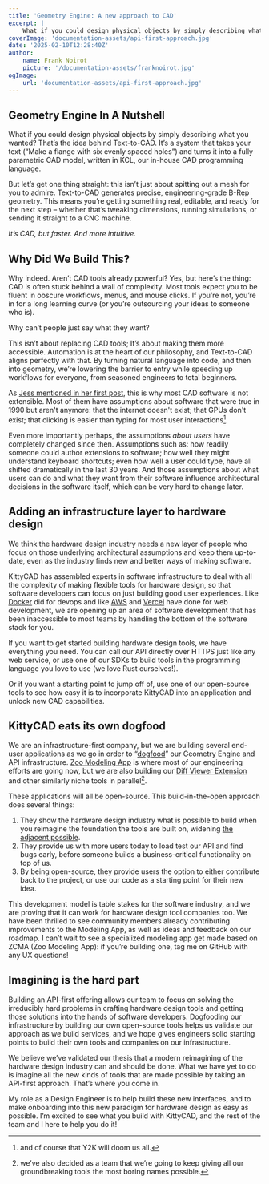 ```yaml
---
title: 'Geometry Engine: A new approach to CAD'
excerpt: |
    What if you could design physical objects by simply describing what you wanted? That’s the idea behind Text-to-CAD. It’s a system that takes your text (“Make a flange with six evenly spaced holes”) and turns it into a fully parametric CAD model, written in KCL, our in-house CAD programming language.
coverImage: 'documentation-assets/api-first-approach.jpg'
date: '2025-02-10T12:28:40Z'
author:
    name: Frank Noirot
    picture: '/documentation-assets/franknoirot.jpg'
ogImage:
    url: 'documentation-assets/api-first-approach.jpg'
---
```

## Geometry Engine In A Nutshell
What if you could design physical objects by simply describing what you wanted? That’s the idea behind Text-to-CAD. It’s a system that takes your text (“Make a flange with six evenly spaced holes”) and turns it into a fully parametric CAD model, written in KCL, our in-house CAD programming language.

But let’s get one thing straight: this isn’t just about spitting out a mesh for you to admire. Text-to-CAD generates precise, engineering-grade B-Rep geometry. This means you’re getting something real, editable, and ready for the next step – whether that’s tweaking dimensions, running simulations, or sending it straight to a CNC machine.

*It’s CAD, but faster. And more intuitive.*

## Why Did We Build This?

Why indeed. Aren’t CAD tools already powerful? Yes, but here’s the thing: CAD is often stuck behind a wall of complexity. Most tools expect you to be fluent in obscure workflows, menus, and mouse clicks. If you’re not, you’re in for a long learning curve (or you’re outsourcing your ideas to someone who is).

<Quote title="We thought:">Why can’t people just say what they want?</Quote>

This isn’t about replacing CAD tools; It’s about making them more accessible. Automation is at the heart of our philosophy, and Text-to-CAD aligns perfectly with that. By turning natural language into code, and then into geometry, we’re lowering the barrier to entry while speeding up workflows for everyone, from seasoned engineers to total beginners.

As [Jess mentioned in her first post](https://zoo.dev/blog/mechanical-cad-yesterday-today-and-tomorrow), this is why most CAD software is not extensible. Most of them have assumptions about software that were true in 1990 but aren't anymore: that the internet doesn't exist; that GPUs don't exist; that clicking is easier than typing for most user interactions[^1].

Even more importantly perhaps, the assumptions *about users* have completely changed since then. Assumptions such as: how readily someone could author extensions to software; how well they might understand keyboard shortcuts; even how well a user could type, have all shifted dramatically in the last 30 years. And those assumptions about what users can do and what they want from their software influence architectural decisions in the software itself, which can be very hard to change later.


## Adding an infrastructure layer to hardware design

We think the hardware design industry needs a new layer of people who focus on those underlying architectural assumptions and keep them up-to-date, even as the industry finds new and better ways of making software.

KittyCAD has assembled experts in software infrastructure to deal with all the complexity of making flexible tools for hardware design, so that software developers can focus on just building good user experiences. Like [Docker](https://www.docker.com/) did for devops and like [AWS](https://aws.amazon.com/) and [Vercel](https://vercel.com/) have done for web development, we are opening up an area of software development that has been inaccessible to most teams by handling the bottom of the software stack for you.

If you want to get started building hardware design tools, we have everything you need. You can call our API directly over HTTPS just like any web service, or use one of our SDKs to build tools in the programming language you love to use (we love Rust ourselves!).

Or if you want a starting point to jump off of, use one of our open-source tools to see how easy it is to incorporate KittyCAD into an application and unlock new CAD capabilities.


## KittyCAD eats its own dogfood

We are an infrastructure-first company, but we are building several end-user applications as we go in order to “[dogfood](https://en.wikipedia.org/wiki/Eating_your_own_dog_food)” our Geometry Engine and API infrastructure. [Zoo Modeling App](https://zoo.dev/modeling-app) is where most of our engineering efforts are going now, but we are also building our [Diff Viewer Extension](https://zoo.dev/diff-viewer) and other similarly niche tools in parallel[^2]. 

These applications will all be open-source. This build-in-the-open approach does several things:



1. They show the hardware design industry what is possible to build when you reimagine the foundation the tools are built on, widening [the adjacent possible](https://link.springer.com/referenceworkentry/10.1007/978-3-319-98390-5_100-1).
2. They provide us with more users today to load test our API and find bugs early, before someone builds a business-critical functionality on top of us.
3. By being open-source, they provide users the option to either contribute back to the project, or use our code as a starting point for their new idea.

This development model is table stakes for the software industry, and we are proving that it can work for hardware design tool companies too. We have been thrilled to see community members already contributing improvements to the Modeling App, as well as ideas and feedback on our roadmap. I can’t wait to see a specialized modeling app get made based on ZCMA (Zoo Modeling App): if you’re building one, tag me on GitHub with any UX questions!


## Imagining is the hard part

Building an API-first offering allows our team to focus on solving the irreducibly hard problems in crafting hardware design tools and getting those solutions into the hands of software developers. Dogfooding our infrastructure by building our own open-source tools helps us validate our approach as we build services, and we hope gives engineers solid starting points to build their own tools and companies on our infrastructure.

We believe we’ve validated our thesis that a modern reimagining of the hardware design industry can and should be done. What we have yet to do is imagine all the new kinds of tools that are made possible by taking an API-first approach. That’s where you come in.

My role as a Design Engineer is to help build these new interfaces, and to make onboarding into this new paradigm for hardware design as easy as possible. I’m excited to see what you build with KittyCAD, and the rest of the team and I here to help you do it!

[^1]: and of course that Y2K will doom us all.
[^2]:
    we’ve also decided as a team that we’re going to keep giving all our groundbreaking tools the most boring names possible.
